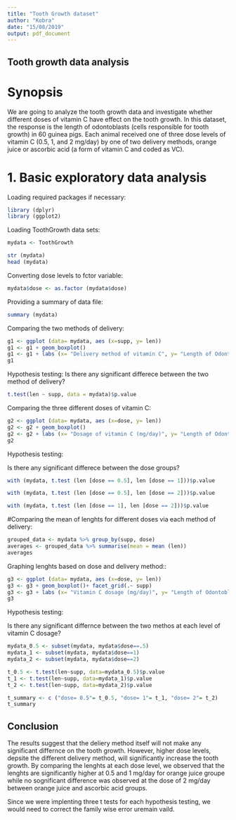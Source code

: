 ---
title: "Tooth Growth dataset"
author: "Kobra"
date: "15/08/2019"
output: pdf_document
---

## Tooth growth data analysis

# Synopsis
We are going to analyze the tooth growth data and investigate whether different doses of vitamin C have effect on the tooth growth. In this dataset, the response is the length of odontoblasts (cells responsible for tooth growth) in 60 guinea pigs. Each animal received one of three dose levels of vitamin C (0.5, 1, and 2 mg/day) by one of two delivery methods, orange juice or ascorbic acid (a form of vitamin C and coded as VC).

# 1. Basic exploratory data analysis

Loading required packages if necessary:

```{r}
library (dplyr)
library (ggplot2)

```

Loading ToothGrowth data sets:
```{r}
mydata <- ToothGrowth
```


```{r}
str (mydata)
head (mydata)
```

Converting dose levels to fctor variable:
```{r}
mydata$dose <- as.factor (mydata$dose)
```

Providing a summary of data file:
```{r}
summary (mydata)
```

Comparing the two methods of delivery:

```{r}
g1 <- ggplot (data= mydata, aes (x=supp, y= len))
g1 <- g1 + geom_boxplot()
g1 <- g1 + labs (x= "Delivery method of vitamin C", y= "Length of Odontoblasts", title = "Comparing the two delivery methods of vitamin C on tooth growth", caption = "The effect of delivery of vitamin C via orange juice (OJ) versus ascorbic acid (VC) on the length of odontoblasts.\n The results show no significant difference between the two groups.(p = 0.06)")+ theme(plot.caption = element_text(lineheight = 1.2, hjust= 0))
g1
```

Hypothesis testing:
Is there any significant differece between the two method of delivery?

```{r}
t.test(len ~ supp, data = mydata)$p.value
```


Comparing the three different doses of vitamin C:

```{r}
g2 <- ggplot (data= mydata, aes (x=dose, y= len))
g2 <- g2 + geom_boxplot()
g2 <- g2 + labs (x= "Dosage of vitamin C (mg/day)", y= "Length of Odontoblasts", title = "Comparing different levels of vitamin C on tooth growth", caption = "The effect of three different dosage of vitamin C (0.5, 1 and 2 mg/day) on the length of odontoblasts.\n The results suggests the all three groups are significantly different from each other. (pvlaue <0.05).")+ theme(plot.caption = element_text(lineheight = 1.2, hjust= 0))
g2
```

Hypothesis testing:

Is there any significant differece between the dose groups?

```{r}
with (mydata, t.test (len [dose == 0.5], len [dose == 1]))$p.value
```

```{r}
with (mydata, t.test (len [dose == 0.5], len [dose == 2]))$p.value
```

```{r}
with (mydata, t.test (len [dose == 1], len [dose == 2]))$p.value
```

#Comparing the mean of lenghts for different doses via each method of delivery:

```{r}
grouped_data <- mydata %>% group_by(supp, dose)
averages <- grouped_data %>% summarise(mean = mean (len))
averages
```

Graphing lenghts based on dose and delivery method::

```{r}
g3 <- ggplot (data= mydata, aes (x=dose, y= len))
g3 <- g3 + geom_boxplot()+ facet_grid(.~ supp)
g3 <- g3 + labs (x= "Vitamin C dosage (mg/day)", y= "Length of Odontoblasts", title = "Effect of vitamin C on tooth growth", caption = "The effect of three dose levels of vitamin C (0.5, 1, and 2 mg/day) on the length of odontoblasts \n by one of two delivery methods, orange juice (OJ) or ascorbic acid (VC). \n The results indicate significantly higher odontoblasts lenght for OJ group at lower dosage (0.5 and 1 mg/day) \n (pvalue < 0.05) while there was no significant difference between the two groups at 2 mg/day (p= 0.96). ")+ theme(plot.caption = element_text(lineheight = 1.2, hjust= 0))
g3
```

Hypothesis testing:

Is there any significant differnce between the two methos at each level of vitamin C dosage?

```{r}
mydata_0.5 <- subset(mydata, mydata$dose==.5)
mydata_1 <- subset(mydata, mydata$dose==1)
mydata_2 <- subset(mydata, mydata$dose==2)

t_0.5 <- t.test(len~supp, data=mydata_0.5)$p.value
t_1 <- t.test(len~supp, data=mydata_1)$p.value
t_2 <- t.test(len~supp, data=mydata_2)$p.value

t_summary <- c ("dose= 0.5"= t_0.5, "dose= 1"= t_1, "dose= 2"= t_2)
t_summary
```

## Conclusion

The results suggest that the deliery method itself will not make any significant differnce on the tooth growth. However, higher dose levels, depsite the different delivery method, will significantly increase the tooth growth.
By comparing the lenghts at each dose level, we observed that the lenghts are significantly higher at 0.5 and 1 mg/day for orange juice groupe while no sognificant difference was observed at the dose of 2 mg/day between orange juice and ascorbic acid groups. 

Since we were implenting three t tests for each hypothesis testing, we would need to correct the family wise error uremain vaild.
